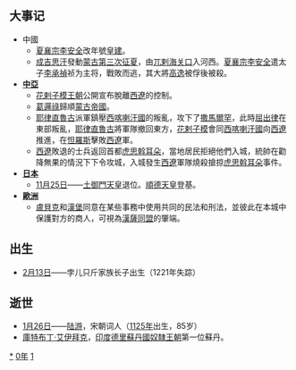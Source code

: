 {{yearTOC|1210|西夏'''[[皇建_(西夏)|皇建]]元年'''；大理'''[[天开|天开]]六年'''；金'''[[大安_(金朝)|大安]]二年'''；蒙古'''[[元太祖|太祖]]五年'''；西辽'''[[天禧_(西遼)|天禧]]三十三年'''；南宋'''[[嘉定_(年號)|嘉定]]三年'''；越南'''[[治平龍應|治平龍應]]六年'''；日本'''[[承元|承元]]四年'''}}
== 大事记 ==
*中國
**[[夏襄宗|夏襄宗]][[李安全|李安全]]改年號[[皇建_(李安全)|皇建]]。
**[[成吉思汗|成吉思汗]]發動[[蒙夏戰爭|蒙古第三次征夏]]，由[[兀剌海路|兀剌海关口]]入河西。[[夏襄宗|夏襄宗]][[李安全|李安全]]遣太子[[李承禎|李承禎]]祯为主将，戰敗而逃，其大將[[高逸|高逸]]被俘後被殺。
*'''[[中亞|中亞]]'''
**[[花剌子模王朝|花剌子模王朝]]公開宣布脫離[[西遼|西遼]]的控制。
**[[葛邏祿|葛邏祿]]歸順[[蒙古帝國|蒙古帝國]]。
**[[耶律直魯古|耶律直魯古]]派軍鎮壓[[西喀喇汗國|西喀喇汗國]]的叛亂，攻下了[[撒馬爾罕|撒馬爾罕]]，此時[[屈出律|屈出律]]在東部叛亂，[[耶律直魯古|耶律直魯古]]將軍隊撤回東方，[[花剌子模|花剌子模]]會同[[西喀喇汗國|西喀喇汗國]]向[[西遼|西遼]]推進，在[[怛羅斯|怛羅斯]]擊敗[[西遼|西遼]]軍。
**[[西遼|西遼]]敗退的士兵返回首都[[虎思斡耳朵|虎思斡耳朵]]，當地居民拒絕他們入城，統帥在勸降無果的情況下下令攻城，入城發生[[西遼|西遼]]軍隊燒殺搶掠[[虎思斡耳朵|虎思斡耳朵]]事件。
*'''[[日本|日本]]'''
**[[11月25日|11月25日]]——[[土御門天皇|土御門天皇]]退位。[[順德天皇|順德天皇]]登基。
*'''[[歐洲|歐洲]]'''
**[[盧貝克|盧貝克]]和[[漢堡|漢堡]]同意在某些事務中使用共同的民法和刑法，並彼此在本城中保護對方的商人，可視為[[漢薩同盟|漢薩同盟]]的肇端。

== 出生 ==
*[[2月13日|2月13日]]——孛儿只斤家族长子出生（1221年失踪）

== 逝世 ==
{{Wikisource year mention}}
*[[1月26日|1月26日]]——[[陸游|陆游]]，宋朝词人（[[1125年|1125年]]出生，85岁）
*[[庫特布丁·艾伊拜克|庫特布丁·艾伊拜克]]，[[印度|印度]][[德里蘇丹國|德里蘇丹國]][[奴隸王朝|奴隸王朝]]第一位蘇丹。

[[Category:1210年|*]]
[[Category:1210年代|0年]]
[[Category:13世纪各年|1]]